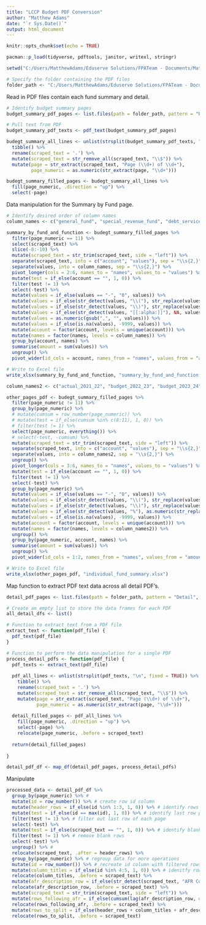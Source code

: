---
title: "LCCP Budget PDF Conversion"
author: "Matthew Adams"
date: "`r Sys.Date()`"
output: html_document
---

```{r setup, include=FALSE}
knitr::opts_chunk$set(echo = TRUE)

pacman::p_load(tidyverse, pdftools, janitor, writexl, stringr)

setwd("C:/Users/MatthewAdams/Eduserve Solutions/FPATeam - Documents/Matthew Adams/CSUSA Projects/Convert PDF to Excel")

# Specify the folder containing the PDF files
folder_path <- "C:/Users/MatthewAdams/Eduserve Solutions/FPATeam - Documents/Matthew Adams/CSUSA Projects/Convert PDF to Excel"

```

Read in PDF files contain each fund summary and detail. 
```{r }
# Identify budget summary pages 
budget_summary_pdf_pages <- list.files(path = folder_path, pattern = "Relevant Pages", full.names = TRUE)

# Pull text from PDF
budget_summary_pdf_texts <- pdf_text(budget_summary_pdf_pages)

budegt_summary_all_lines <- unlist(strsplit(budget_summary_pdf_texts, "\n", fixed = TRUE)) %>%
  tibble() %>%
  rename(scraped_text = '.') %>%
  mutate(scraped_text = str_remove_all(scraped_text, "\\$")) %>% 
  mutate(page = str_extract(scraped_text, "Page (\\d+) of \\d+"),
         page_numeric = as.numeric(str_extract(page, "\\d+")))

budegt_summary_filled_pages <- budegt_summary_all_lines %>% 
  fill(page_numeric, .direction = "up") %>% 
  select(-page)
```

Data manipulation for the Summary by Fund page. 
```{r }
# Identify desired order of column names
column_names <- c("general_fund", "special_revenue_fund", "debt_service_fund", "capital_projects_fund", "total_all_funds")

summary_by_fund_and_function <- budegt_summary_filled_pages %>%
  filter(page_numeric == 11) %>%
  select(scraped_text) %>%
  slice(-8:-10) %>% 
  mutate(scraped_text = str_trim(scraped_text, side = "left")) %>% 
  separate(scraped_text, into = c("account", "values"), sep = "\\s{2,}", extra = "merge", fill = "right") %>% 
  separate(values, into = column_names, sep = "\\s{2,}") %>%
  pivot_longer(cols = 2:6, names_to = "names", values_to = "values") %>%
  mutate(test = if_else(account == "", 1, 0)) %>% 
  filter(test != 1) %>% 
  select(-test) %>% 
  mutate(values = if_else(values == "-", "0", values)) %>% 
  mutate(values = if_else(str_detect(values, "\\("), str_replace(values, "\\(", "-"), values)) %>% 
  mutate(values = if_else(str_detect(values, "\\)"), str_replace(values, "\\)", ""), values)) %>% 
  mutate(values = if_else(str_detect(values, "[[:alpha:]]"), NA, values)) %>% 
  mutate(values = as.numeric(gsub(",", "", values))) %>%
  mutate(values = if_else(is.na(values), -9999, values)) %>% 
  mutate(account = factor(account, levels = unique(account))) %>%
  mutate(names = factor(names, levels = column_names)) %>%
  group_by(account, names) %>% 
  summarise(amount = sum(values)) %>% 
  ungroup() %>% 
  pivot_wider(id_cols = account, names_from = "names", values_from = "amount")

# Write to Excel file
write_xlsx(summary_by_fund_and_function, "summary_by_fund_and_function.xlsx")

```

```{r }
column_names2 <- c("actual_2021_22", "budget_2022_23", "budget_2023_24", "percent_of_change")

other_pages_pdf <- budegt_summary_filled_pages %>% 
  filter(page_numeric != 11) %>%  
  group_by(page_numeric) %>% 
  # mutate(cumsum = row_number(page_numeric)) %>% 
  # mutate(test = if_else(cumsum %in% c(8:11), 1, 0)) %>% 
  # filter(test != 1) %>% 
  select(page_numeric, everything()) %>%
  # select(-test, -cumsum) %>% 
  mutate(scraped_text = str_trim(scraped_text, side = "left")) %>% 
  separate(scraped_text, into = c("account", "values"), sep = "\\s{2,}", extra = "merge", fill = "right") %>% 
  separate(values, into = column_names2, sep = "\\s{2,}") %>% 
  ungroup() %>% 
  pivot_longer(cols = 3:6, names_to = "names", values_to = "values") %>% 
  mutate(test = if_else(account == "", 1, 0)) %>% 
  filter(test != 1) %>% 
  select(-test) %>% 
  group_by(page_numeric) %>% 
  mutate(values = if_else(values == "-", "0", values)) %>%
  mutate(values = if_else(str_detect(values, "\\("), str_replace(values, "\\(", "-"), values)) %>% 
  mutate(values = if_else(str_detect(values, "\\)"), str_replace(values, "\\)", ""), values)) %>% 
  mutate(values = if_else(str_detect(values, "%"), as.numeric(str_replace(values, "%", ""))/100, as.numeric(gsub(",", "", values)))) %>% 
  mutate(values = if_else(is.na(values), -9999, values)) %>%
  mutate(account = factor(account, levels = unique(account))) %>%
  mutate(names = factor(names, levels = column_names2)) %>%
  ungroup() %>% 
  group_by(page_numeric, account, names) %>% 
  summarise(amount = sum(values)) %>% 
  ungroup() %>% 
  pivot_wider(id_cols = 1:2, names_from = "names", values_from = "amount")

# Write to Excel file
write_xlsx(other_pages_pdf, "individual_fund_summary.xlsx")

```

Map function to extract PDF text data across all detail PDF's.
```{r }
detail_pdf_pages <- list.files(path = folder_path, pattern = "Detail", full.names = TRUE)

# Create an empty list to store the data frames for each PDF
all_detail_dfs <- list()

# Function to extract text from a PDF file
extract_text <- function(pdf_file) {
  pdf_text(pdf_file)
}

# Function to perform the data manipulation for a single PDF
process_detail_pdfs <- function(pdf_file) {
  pdf_texts <- extract_text(pdf_file)
  
  pdf_all_lines <- unlist(strsplit(pdf_texts, "\n", fixed = TRUE)) %>%
    tibble() %>%
    rename(scraped_text = '.') %>%
    mutate(scraped_text = str_remove_all(scraped_text, "\\$")) %>% 
    mutate(page = str_extract(scraped_text, "Page (\\d+) of \\d+"),
           page_numeric = as.numeric(str_extract(page, "\\d+")))
  
  detail_filled_pages <- pdf_all_lines %>% 
    fill(page_numeric, .direction = "up") %>% 
    select(-page) %>% 
    relocate(page_numeric, .before = scraped_text)
  
  return(detail_filled_pages)
  
}

detail_pdf_df <- map_df(detail_pdf_pages, process_detail_pdfs)
```

Manipulate  
```{r }
processed_data <- detail_pdf_df %>% 
  group_by(page_numeric) %>% # 
  mutate(id = row_number()) %>% # create row id column 
  mutate(header_rows = if_else(id %in% 1:3, 1, 0)) %>% # identify rows with header text
  mutate(test = if_else(id == max(id), 1, 0)) %>% # identify last row per page
  filter(test != 1) %>% # filter out last row of each page
  select(-test) %>% 
  mutate(test = if_else(scraped_text == "", 1, 0)) %>% # identify blank rows of data
  filter(test != 1) %>% # remove blank rows
  select(-test) %>% 
  ungroup() %>% # 
  relocate(scraped_text, .after = header_rows) %>%
  group_by(page_numeric) %>% # regroup data for more operations
  mutate(id = row_number()) %>% # recreate id column with filtered rows of data
  mutate(column_titles = if_else(id %in% 4:5, 1, 0)) %>% # idenitfy rows with column titles
  relocate(column_titles, .before = scraped_text) %>% 
  mutate(afr_description_row = if_else(str_detect(scraped_text, "AFR Column"), 1,0)) %>% 
  relocate(afr_description_row, .before = scraped_text) %>% 
  mutate(scraped_text = str_trim(scraped_text, side = "left")) %>% 
  mutate(rows_following_afr = if_else(cumsum(lag(afr_description_row, default = 0)) > 0 & !str_detect(scraped_text, "\\s{3,}"), 1, 0)) %>% 
  relocate(rows_following_afr, .before = scraped_text) %>% 
  mutate(rows_to_split = if_else(header_rows + column_titles + afr_description_row + rows_following_afr > 0, 0, 1)) %>% 
  relocate(rows_to_split, .before = scraped_text)
  
  
```




